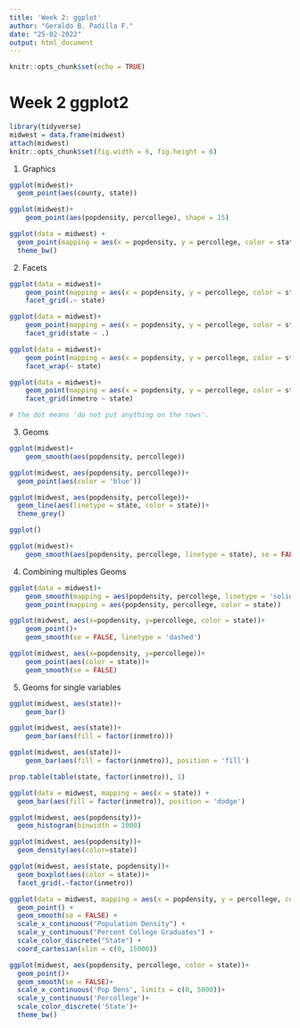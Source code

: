 ```yaml
---
title: 'Week 2: ggplot'
author: "Geraldo B. Padilla F."
date: "25-02-2022"
output: html_document
---
```


```r
knitr::opts_chunk$set(echo = TRUE)
```

# Week 2 ggplot2

```r
library(tidyverse)
midwest = data.frame(midwest)
attach(midwest)
knitr::opts_chunk$set(fig.width = 6, fig.height = 6)
```

1.  Graphics

```r
ggplot(midwest)+
  geom_point(aes(county, state))

ggplot(midwest)+
    geom_point(aes(popdensity, percollege), shape = 15)

ggplot(data = midwest) + 
  geom_point(mapping = aes(x = popdensity, y = percollege, color = state))+
  theme_bw()
```

2.  Facets

```r
ggplot(data = midwest)+
    geom_point(mapping = aes(x = popdensity, y = percollege, color = state))+
    facet_grid(.~ state)

ggplot(data = midwest)+
    geom_point(mapping = aes(x = popdensity, y = percollege, color = state))+
    facet_grid(state ~ .)

ggplot(data = midwest)+
    geom_point(mapping = aes(x = popdensity, y = percollege, color = state))+
    facet_wrap(~ state)

ggplot(data = midwest)+
    geom_point(mapping = aes(x = popdensity, y = percollege, color = state))+
    facet_grid(inmetro ~ state)

# the dot means 'do not put anything on the rows'.
```

3.  Geoms

```r
ggplot(midwest)+
    geom_smooth(aes(popdensity, percollege))

ggplot(midwest, aes(popdensity, percollege))+
  geom_point(aes(color = 'blue'))

ggplot(midwest, aes(popdensity, percollege))+
  geom_line(aes(linetype = state, color = state))+
  theme_grey()

ggplot()

ggplot(midwest)+
    geom_smooth(aes(popdensity, percollege, linetype = state), se = FALSE)
```

4.  Combining multiples Geoms

```r
ggplot(data = midwest)+
    geom_smooth(mapping = aes(popdensity, percollege, linetype = 'solid', color = state), se = FALSE)+
    geom_point(mapping = aes(popdensity, percollege, color = state))

ggplot(midwest, aes(x=popdensity, y=percollege, color = state))+
    geom_point()+
    geom_smooth(se = FALSE, linetype = 'dashed')

ggplot(midwest, aes(x=popdensity, y=percollege))+
    geom_point(aes(color = state))+
    geom_smooth(se = FALSE)
```

5.  Geoms for single variables

```r
ggplot(midwest, aes(state))+
    geom_bar()

ggplot(midwest, aes(state))+
    geom_bar(aes(fill = factor(inmetro)))

ggplot(midwest, aes(state))+
    geom_bar(aes(fill = factor(inmetro)), position = 'fill')

prop.table(table(state, factor(inmetro)), 1)

ggplot(data = midwest, mapping = aes(x = state)) + 
  geom_bar(aes(fill = factor(inmetro)), position = 'dodge')

ggplot(midwest, aes(popdensity))+
  geom_histogram(binwidth = 1000)

ggplot(midwest, aes(popdensity))+
  geom_density(aes(color=state))

ggplot(midwest, aes(state, popdensity))+
  geom_boxplot(aes(color = state))+
  facet_grid(.~factor(inmetro))

ggplot(data = midwest, mapping = aes(x = popdensity, y = percollege, color = state)) +
  geom_point() +
  geom_smooth(se = FALSE) +
  scale_x_continuous("Population Density") + 
  scale_y_continuous("Percent College Graduates") + 
  scale_color_discrete("State") + 
  coord_cartesian(xlim = c(0, 15000))

ggplot(midwest, aes(popdensity, percollege, color = state))+
  geom_point()+
  geom_smooth(se = FALSE)+
  scale_x_continuous('Pop Dens', limits = c(0, 5000))+
  scale_y_continuous('Percollege')+
  scale_color_discrete('State')+
  theme_bw()
```